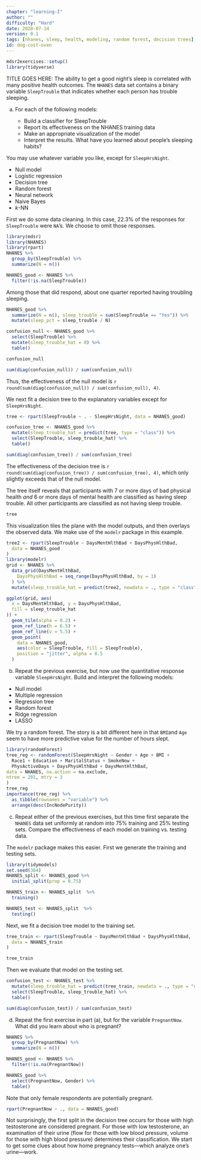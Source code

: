 ```yaml
---
chapter: "learning-I"
author: ""
difficulty: "Hard"
date: 2020-07-14 
version: 0.1
tags: [nhanes, sleep, health, modeling, random forest, decision trees]
id: dog-cost-oven
---
```


```r
mdsr2exercises::setup()
library(tidyverse)
```

TITLE GOES HERE: The ability to get a good night's sleep is correlated with many positive health outcomes. The `NHANES` data set contains a binary variable `SleepTrouble` that indicates whether each person has trouble sleeping. 


a. For each of the following models:

    -  Build a classifier for SleepTrouble
    -  Report its effectiveness on the NHANES training data
    -  Make an appropriate visualization of the model
    -  Interpret the results. What have you learned about people's sleeping habits?
  
You may use whatever variable you like, except for `SleepHrsNight`.

  -  Null model
  -  Logistic regression
  -  Decision tree
  -  Random forest
  -  Neural network
  -  Naive Bayes
  -  $k$-NN


<!--begin-answer-->

First we do some data cleaning. In this case, 22.3% of the responses for `SleepTrouble` were `NA`'s. We choose to omit those responses. 

```r
library(mdsr)
library(NHANES)
library(rpart)
NHANES %>%
  group_by(SleepTrouble) %>%
  summarize(N = n())

NHANES_good <- NHANES %>%
  filter(!is.na(SleepTrouble))
```

Among those that did respond, about one quarter reported having troubling sleeping. 

```r
NHANES_good %>%
  summarize(N = n(), sleep_trouble = sum(SleepTrouble == "Yes")) %>%
  mutate(sleep_pct = sleep_trouble / N)

confusion_null <- NHANES_good %>%
  select(SleepTrouble) %>%
  mutate(sleep_trouble_hat = 0) %>%
  table()

confusion_null

sum(diag(confusion_null)) / sum(confusion_null)
```

Thus, the effectiveness of the null model is `r round(sum(diag(confusion_null)) / sum(confusion_null), 4)`. 

We next fit a decision tree to the explanatory variables except for `SleepHrsNight`. 

```r
tree <- rpart(SleepTrouble ~ . - SleepHrsNight, data = NHANES_good)

confusion_tree <- NHANES_good %>%
  mutate(sleep_trouble_hat = predict(tree, type = "class")) %>%
  select(SleepTrouble, sleep_trouble_hat) %>%
  table()

sum(diag(confusion_tree)) / sum(confusion_tree)
```

The effectiveness of the decision tree is `r round(sum(diag(confusion_tree)) / sum(confusion_tree), 4)`, which only slightly exceeds that of the null model. 

The tree itself reveals that participants with 7 or more days of bad physical health *and* 6 or more days of mental health are classified as having sleep trouble. All other participants are classified as not having sleep trouble. 

```r
tree
```

This visualization tiles the plane with the model outputs, and then overlays the observed data. We make use of the `modelr` package in this example. 

```r
tree2 <- rpart(SleepTrouble ~ DaysMentHlthBad + DaysPhysHlthBad,
  data = NHANES_good
)
library(modelr)
grid <- NHANES %>%
  data_grid(DaysMentHlthBad,
    DaysPhysHlthBad = seq_range(DaysPhysHlthBad, by = 1)
  ) %>%
  mutate(sleep_trouble_hat = predict(tree2, newdata = ., type = "class"))

ggplot(grid, aes(
  x = DaysMentHlthBad, y = DaysPhysHlthBad,
  fill = sleep_trouble_hat
)) +
  geom_tile(alpha = 0.2) +
  geom_ref_line(h = 6.5) +
  geom_ref_line(v = 5.5) +
  geom_point(
    data = NHANES_good,
    aes(color = SleepTrouble, fill = SleepTrouble),
    position = "jitter", alpha = 0.5
  )
```


<!--end-answer-->

b. Repeat the previous exercise, but now use the quantitative response variable `SleepHrsNight`. Build and interpret the following models:

  -  Null model
  -  Multiple regression
  -  Regression tree
  -  Random forest
  -  Ridge regression
  -  LASSO


<!--begin-answer-->

We try a random forest. The story is a bit different here in that `BMI`and `Age` seem to have more predictive value for the number of hours slept. 

```r
library(randomForest)
tree_reg <- randomForest(SleepHrsNight ~ Gender + Age + BMI +
  Race1 + Education + MaritalStatus + SmokeNow +
  PhysActiveDays + DaysPhysHlthBad + DaysMentHlthBad,
data = NHANES, na.action = na.exclude,
ntree = 201, mtry = 3
)
tree_reg
importance(tree_reg) %>% 
  as_tibble(rownames = "variable") %>%
  arrange(desc(IncNodePurity))
```
<!--end-answer-->



c. Repeat either of the previous exercises, but this time first separate the `NHANES` data set uniformly at random into 75% training and 25% testing sets. Compare the effectiveness of each model on training vs. testing data. 

<!--begin-answer-->
The `modelr` package makes this easier. First we generate the training and testing sets.

```r
library(tidymodels)
set.seed(364)
NHANES_split <- NHANES_good %>%
  initial_split(prop = 0.75)

NHANES_train <- NHANES_split  %>%
  training()

NHANES_test <- NHANES_split  %>%
  testing()
```

Next, we fit a decision tree model to the training set. 

```r
tree_train <- rpart(SleepTrouble ~ DaysMentHlthBad + DaysPhysHlthBad,
  data = NHANES_train
)

tree_train
```

Then we evaluate that model on the testing set. 

```r
confusion_test <- NHANES_test %>%
  mutate(sleep_trouble_hat = predict(tree_train, newdata = ., type = "class")) %>%
  select(SleepTrouble, sleep_trouble_hat) %>%
  table()

sum(diag(confusion_test)) / sum(confusion_test)
```

<!--end-answer-->


d. Repeat the first exercise in part (a), but for the variable `PregnantNow`. What did you learn about who is pregnant? 


<!--begin-answer-->
```r
NHANES %>%
  group_by(PregnantNow) %>%
  summarize(N = n())

NHANES_good <- NHANES %>%
  filter(!is.na(PregnantNow))

NHANES_good %>%
  select(PregnantNow, Gender) %>%
  table()
```

Note that only female respondents are potentially pregnant. 

```r
rpart(PregnantNow ~ ., data = NHANES_good)
```

Not surprisingly, the first split in the decision tree occurs for those with high testosterone are considered pregnant. For those with low testosterone, an examination of their urine (flow for those with low blood pressure, volume for those with high blood pressure) determines their classification. We start to get some clues about how home pregnancy tests---which analyze one's urine---work.  

<!--end-answer-->


